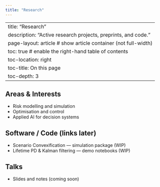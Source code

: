 ```yaml
---
title: "Research"
---
```


---
title: "Research"
description: "Active research projects, preprints, and code."
page-layout: article        # show article container (not full-width)
toc: true                   # enable the right-hand table of contents
toc-location: right
toc-title: On this page
toc-depth: 3
---


## Areas & Interests
- Risk modelling and simulation
- Optimisation and control
- Applied AI for decision systems

## Software / Code (links later)
- Scenario Convexification — simulation package (WIP)
- Lifetime PD & Kalman filtering — demo notebooks (WIP)

## Talks
- Slides and notes (coming soon)
